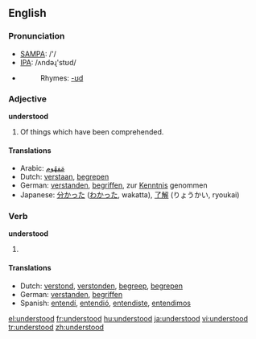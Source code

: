 ==English==

===Pronunciation===
*[[w:SAMPA|SAMPA]]: /'/
*[[w:IPA|IPA]]: /ʌndəɻ'stʊd/
*{{audio|en-us-understood.ogg|Audio (US)}}
*:Rhymes: [[Rhymes:English:-ʊd|-ʊd]]

===Adjective===
'''understood'''

# Of things which have been comprehended.

====Translations====
*Arabic: [[ARchar|مَفهُوم]]
*Dutch: [[verstaan]], [[begrepen]]
*German: [[verstanden]], [[begriffen]], zur [[Kenntnis]] genommen
*Japanese: [[分かった]] ([[わかった]], wakatta), [[了解]] (りょうかい, ryoukai)

===Verb===
'''understood'''

# {{past of|understand}}

====Translations====
*Dutch: [[verstond]], [[verstonden]], [[begreep]], [[begrepen]]
*German: [[verstanden]], [[begriffen]]
*Spanish: [[entendí]], [[entendió]], [[entendiste]], [[entendimos]]
[[el:understood]]
[[fr:understood]]
[[hu:understood]]
[[ja:understood]]
[[vi:understood]]
[[tr:understood]]
[[zh:understood]]